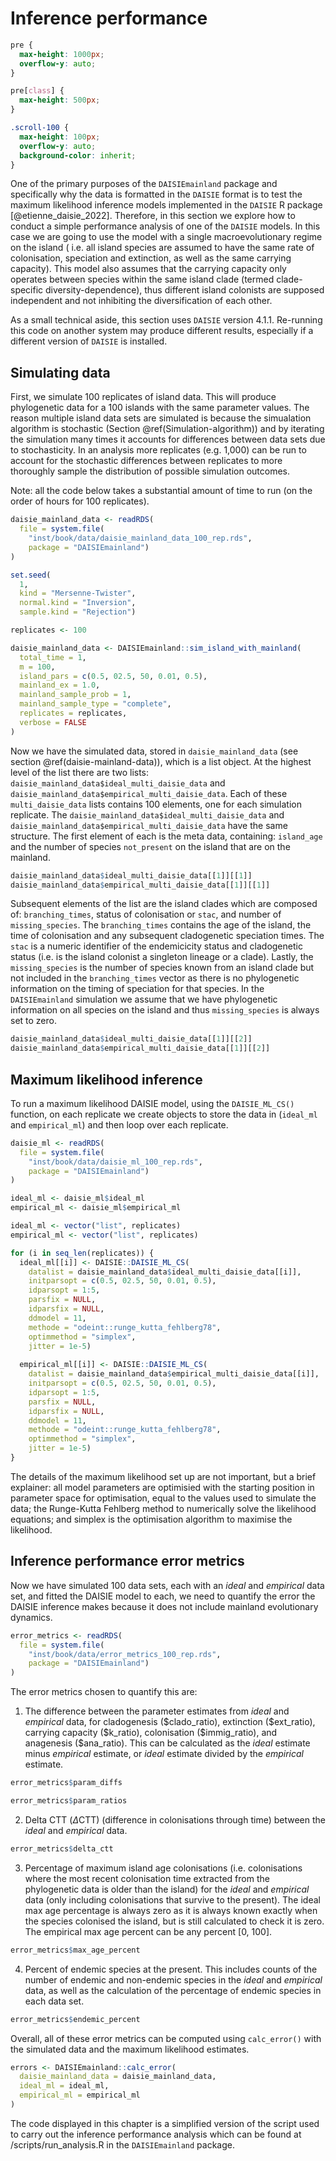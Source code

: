 # Inference performance {#Inference-performance}

```css
pre {
  max-height: 1000px;
  overflow-y: auto;
}

pre[class] {
  max-height: 500px;
}
```

```css
.scroll-100 {
  max-height: 100px;
  overflow-y: auto;
  background-color: inherit;
}
```

One of the primary purposes of the `DAISIEmainland` package and specifically
why the data is formatted in the `DAISIE` format is to test the maximum 
likelihood inference models implemented in the `DAISIE` R package [@etienne_daisie_2022]. Therefore, in this section we explore how to conduct a
simple performance analysis of one of the `DAISIE` models. In this case we are
going to use the model with a single macroevolutionary regime on the island (
i.e. all island species are assumed to have the same rate of colonisation, 
speciation and extinction, as well as the same carrying capacity). This model
also assumes that the carrying capacity only operates between species within the
same island clade (termed clade-specific diversity-dependence), thus different
island colonists are supposed independent and not inhibiting the diversification
of each other.

As a small technical aside, this section uses `DAISIE` version 4.1.1. Re-running
this code on another system may produce different results, especially if a
different version of `DAISIE` is installed.

## Simulating data {#Simulating-data}

First, we simulate 100 replicates of island data. This will produce phylogenetic data for a 100 islands with the same parameter values. The reason multiple island
data sets are simulated is because the simualation algorithm is stochastic (Section \@ref(Simulation-algorithm)) and by iterating the simulation many times
it accounts for differences between data sets due to stochasticity. In an analysis more replicates (e.g. 1,000) can be run to account for the stochastic differences between replicates to more thoroughly sample the distribution of possible simulation outcomes.

Note: all the code below takes a substantial amount of time to run (on the order
of hours for 100 replicates). 

```r
daisie_mainland_data <- readRDS(
  file = system.file(
    "inst/book/data/daisie_mainland_data_100_rep.rds", 
    package = "DAISIEmainland")
)
```

```r
set.seed(
  1,
  kind = "Mersenne-Twister",
  normal.kind = "Inversion",
  sample.kind = "Rejection")

replicates <- 100

daisie_mainland_data <- DAISIEmainland::sim_island_with_mainland(
  total_time = 1,
  m = 100,
  island_pars = c(0.5, 02.5, 50, 0.01, 0.5),
  mainland_ex = 1.0,
  mainland_sample_prob = 1,
  mainland_sample_type = "complete",
  replicates = replicates,
  verbose = FALSE
)
```

Now we have the simulated data, stored in `daisie_mainland_data` (see section \@ref(daisie-mainland-data)), which is a list object.
At the highest level of the list there are two lists: 
`daisie_mainland_data$ideal_multi_daisie_data` and
  `daisie_mainland_data$empirical_multi_daisie_data`. Each of these `multi_daisie_data` lists contains 100 elements, one for each simulation replicate. The `daisie_mainland_data$ideal_multi_daisie_data` and `daisie_mainland_data$empirical_multi_daisie_data` have the same structure.
The first element of each is the meta data, containing: `island_age` and the 
number of species `not_present` on the island that are on the mainland.

```r
daisie_mainland_data$ideal_multi_daisie_data[[1]][[1]]
daisie_mainland_data$empirical_multi_daisie_data[[1]][[1]]
```

Subsequent elements of the list are the island clades which are composed of:
`branching_times`, status of colonisation or `stac`, and number of
`missing_species`. The `branching_times` contains the age of the island, the
time of colonisation and any subsequent cladogenetic speciation times. The `stac`
is a numeric identifier of the endemicicity status and cladogenetic status (i.e. is the island colonist a singleton lineage or a clade). Lastly, the `missing_species` is the number of species known from an island clade but not
included in the `branching_times` vector as there is no phylogenetic information
on the timing of speciation for that species. In the `DAISIEmainland` simulation
we assume that we have phylogenetic information on all species on the island and thus `missing_species` is always set to zero.

```r
daisie_mainland_data$ideal_multi_daisie_data[[1]][[2]]
daisie_mainland_data$empirical_multi_daisie_data[[1]][[2]]
```

## Maximum likelihood inference {#Maximum-likelihood-inference}

To run a maximum likelihood DAISIE model, using the `DAISIE_ML_CS()` function, on each replicate we create objects to store the data in (`ideal_ml` and `empirical_ml`) and then loop over each replicate.

```r
daisie_ml <- readRDS(
  file = system.file(
    "inst/book/data/daisie_ml_100_rep.rds", 
    package = "DAISIEmainland")
)

ideal_ml <- daisie_ml$ideal_ml
empirical_ml <- daisie_ml$empirical_ml
```

```r
ideal_ml <- vector("list", replicates)
empirical_ml <- vector("list", replicates)

for (i in seq_len(replicates)) {
  ideal_ml[[i]] <- DAISIE::DAISIE_ML_CS(
    datalist = daisie_mainland_data$ideal_multi_daisie_data[[i]],
    initparsopt = c(0.5, 02.5, 50, 0.01, 0.5),
    idparsopt = 1:5,
    parsfix = NULL,
    idparsfix = NULL,
    ddmodel = 11,
    methode = "odeint::runge_kutta_fehlberg78",
    optimmethod = "simplex",
    jitter = 1e-5)
  
  empirical_ml[[i]] <- DAISIE::DAISIE_ML_CS(
    datalist = daisie_mainland_data$empirical_multi_daisie_data[[i]],
    initparsopt = c(0.5, 02.5, 50, 0.01, 0.5),
    idparsopt = 1:5,
    parsfix = NULL,
    idparsfix = NULL,
    ddmodel = 11,
    methode = "odeint::runge_kutta_fehlberg78",
    optimmethod = "simplex",
    jitter = 1e-5)
}
```

The details of the maximum likelihood set up are not important, but a brief explainer: all model parameters are optimisied with the starting position in parameter space for optimisation, equal to the values used to simulate the data; the Runge-Kutta Fehlberg method to numerically solve the likelihood equations; and simplex is the optimisation algorithm to maximise the likelihood.

## Inference performance error metrics {#Inference-performance-error-metrics}

Now we have simulated 100 data sets, each with an *ideal* and *empirical* data
set, and fitted the DAISIE model to each, we need to quantify the error the DAISIE inference makes because it does not include mainland evolutionary dynamics. 

```r
error_metrics <- readRDS(
  file = system.file(
    "inst/book/data/error_metrics_100_rep.rds", 
    package = "DAISIEmainland")
)
```

The error metrics chosen to quantify this are:

1. The difference between the parameter estimates from *ideal* and *empirical* data, for cladogenesis (\$clado_ratio), extinction (\$ext_ratio), carrying capacity (\$k_ratio), colonisation (\$immig_ratio), and anagenesis (\$ana_ratio). This can be calculated as the *ideal* estimate minus *empirical* estimate,  or *ideal* estimate divided by the *empirical* estimate.

```r
error_metrics$param_diffs
```

```r
error_metrics$param_ratios
```
  
2. Delta CTT ($\Delta$CTT) (difference in colonisations through time) between
the *ideal* and *empirical* data.

```r
error_metrics$delta_ctt
```

3. Percentage of maximum island age colonisations (i.e. colonisations where
the most recent colonisation time extracted from the phylogenetic data is older
than the island) for the *ideal* and *empirical* data (only including colonisations that survive to the present). The ideal max age percentage is always zero as it is always known exactly when the species colonised the island, but is still calculated to check it is zero. The empirical max age percent can be any
percent [0, 100].

```r
error_metrics$max_age_percent
```

4. Percent of endemic species at the present. This includes counts of the 
number of endemic and non-endemic species in the *ideal* and *empirical* data, as 
well as the calculation of the percentage of endemic species in each data set.

```r
error_metrics$endemic_percent
```

Overall, all of these error metrics can be computed using `calc_error()` with the simulated data and the maximum likelihood estimates.

```r
errors <- DAISIEmainland::calc_error(
  daisie_mainland_data = daisie_mainland_data,
  ideal_ml = ideal_ml,
  empirical_ml = empirical_ml
)
```

The code displayed in this chapter is a simplified version of the script used
to carry out the inference performance analysis which can be found at /scripts/run_analysis.R in the `DAISIEmainland` package. 
